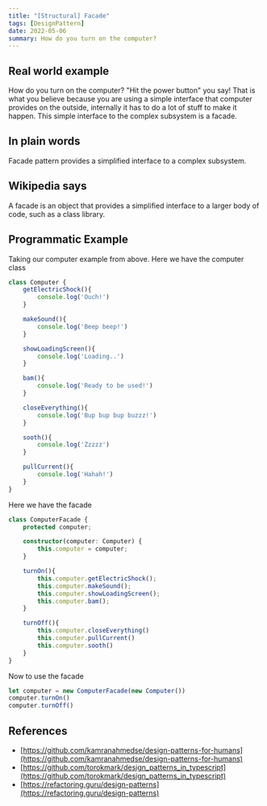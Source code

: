 ```yaml
---
title: "[Structural] Facade"
tags: [DesignPattern]
date: 2022-05-06
summary: How do you turn on the computer?
---
```


## Real world example

How do you turn on the computer? "Hit the power button" you say! That is what
you believe because you are using a simple interface that computer provides on
the outside, internally it has to do a lot of stuff to make it happen. This
simple interface to the complex subsystem is a facade.

## In plain words

Facade pattern provides a simplified interface to a complex subsystem.

## Wikipedia says

A facade is an object that provides a simplified interface to a larger body of
code, such as a class library.

## Programmatic Example

Taking our computer example from above. Here we have the computer class

```typescript
class Computer {
    getElectricShock(){
        console.log('Ouch!')
    }

    makeSound(){
        console.log('Beep beep!')
    }

    showLoadingScreen(){
        console.log('Loading..')
    }

    bam(){
        console.log('Ready to be used!')
    }

    closeEverything(){
        console.log('Bup bup bup buzzz!')
    }

    sooth(){
        console.log('Zzzzz')
    }

    pullCurrent(){
        console.log('Hahah!')
    }
}
```

Here we have the facade

```typescript
class ComputerFacade {
    protected computer;

    constructor(computer: Computer) {
        this.computer = computer;
    }

    turnOn(){
        this.computer.getElectricShock();
        this.computer.makeSound();
        this.computer.showLoadingScreen();
        this.computer.bam();
    }

    turnOff(){
        this.computer.closeEverything()
        this.computer.pullCurrent()
        this.computer.sooth()
    }
}
```

Now to use the facade

```typescript
let computer = new ComputerFacade(new Computer())
computer.turnOn()
computer.turnOff()
```

## References

- [https://github.com/kamranahmedse/design-patterns-for-humans](https://github.com/kamranahmedse/design-patterns-for-humans)
- [https://github.com/torokmark/design_patterns_in_typescript](https://github.com/torokmark/design_patterns_in_typescript)
- [https://refactoring.guru/design-patterns](https://refactoring.guru/design-patterns)